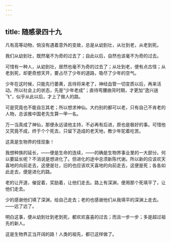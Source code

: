 ```yaml
---
---
---
```

title: 随感录四十九
---



凡有高等动物，倘没有遇着意外的变故，总是从幼到壮，从壮到老，从老到死。

我们从幼到壮，既然毫不为奇的过去了；自此以后，自然也该毫不为奇的过去。

可惜有一种人，从幼到壮，居然也毫不为奇的过去了；从壮到老，便有点古怪；从老到死，却更奇想天开，要占尽了少年的道路，吸尽了少年的空气。

少年在这时候，只能先行萎黄，且待将来老了，神经血管一切变质以后，再来活动。所以社会上的状态，先是“少年老成”；直待弯腰曲背时期，才更加“逸兴遄飞”，似乎从此以后，才上了做人的路。

可是究竟也不能自忘其老；所以想求神仙。大约别的都可以老，只有自己不肯老的人物，总该推中国老先生算一甲一名。

万一当真成了神仙，那便永远请他主持，不必再有后进，原也是极好的事。可惜他又究竟不成，终于个个死去，只留下造成的老天地，教少年驼着吃苦。

这真是生物界的怪现象！

我想种族的延长，——便是生命的连续，——的确是生物界事业里的一大部分。何以要延长呢？不消说是想进化了。但进化的途中总须新陈代谢。所以新的应该欢天喜地的向前走去，这便是壮，旧的也应该欢天喜地的向前走去，这便是死；各各如此走去，便是进化的路。

老的让开道，催促着，奖励着，让他们走去。路上有深渊，便用那个死填平了，让他们走去。

少的感谢他们填了深渊，给自己走去；老的也感谢他们从我填平的深渊上走去。——远了远了。

明白这事，便从幼到壮到老到死，都欢欢喜喜的过去；而且一步一步；多是超过祖先的新人。

这是生物界正当开阔的路！人类的祖先，都已这样做了。